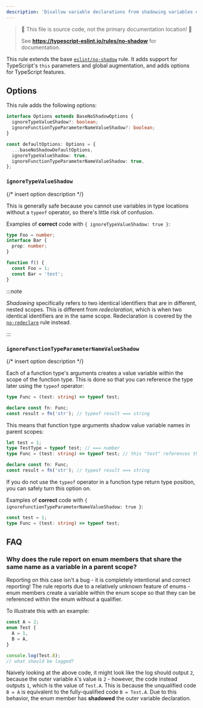 ```yaml
---
description: 'Disallow variable declarations from shadowing variables declared in the outer scope.'
---
```



> 🛑 This file is source code, not the primary documentation location! 🛑
>
> See **https://typescript-eslint.io/rules/no-shadow** for documentation.

This rule extends the base [`eslint/no-shadow`](https://eslint.org/docs/rules/no-shadow) rule.
It adds support for TypeScript's `this` parameters and global augmentation, and adds options for TypeScript features.

## Options

This rule adds the following options:

```ts
interface Options extends BaseNoShadowOptions {
  ignoreTypeValueShadow?: boolean;
  ignoreFunctionTypeParameterNameValueShadow?: boolean;
}

const defaultOptions: Options = {
  ...baseNoShadowDefaultOptions,
  ignoreTypeValueShadow: true,
  ignoreFunctionTypeParameterNameValueShadow: true,
};
```

### `ignoreTypeValueShadow`

{/* insert option description */}

This is generally safe because you cannot use variables in type locations without a `typeof` operator, so there's little risk of confusion.

Examples of **correct** code with `{ ignoreTypeValueShadow: true }`:

```ts option='{ "ignoreTypeValueShadow": true }' showPlaygroundButton
type Foo = number;
interface Bar {
  prop: number;
}

function f() {
  const Foo = 1;
  const Bar = 'test';
}
```

:::note

_Shadowing_ specifically refers to two identical identifiers that are in different, nested scopes. This is different from _redeclaration_, which is when two identical identifiers are in the same scope. Redeclaration is covered by the [`no-redeclare`](./no-redeclare.mdx) rule instead.

:::

### `ignoreFunctionTypeParameterNameValueShadow`

{/* insert option description */}

Each of a function type's arguments creates a value variable within the scope of the function type. This is done so that you can reference the type later using the `typeof` operator:

```ts
type Func = (test: string) => typeof test;

declare const fn: Func;
const result = fn('str'); // typeof result === string
```

This means that function type arguments shadow value variable names in parent scopes:

```ts
let test = 1;
type TestType = typeof test; // === number
type Func = (test: string) => typeof test; // this "test" references the argument, not the variable

declare const fn: Func;
const result = fn('str'); // typeof result === string
```

If you do not use the `typeof` operator in a function type return type position, you can safely turn this option on.

Examples of **correct** code with `{ ignoreFunctionTypeParameterNameValueShadow: true }`:

```ts option='{ "ignoreFunctionTypeParameterNameValueShadow": true }' showPlaygroundButton
const test = 1;
type Func = (test: string) => typeof test;
```

## FAQ

### Why does the rule report on enum members that share the same name as a variable in a parent scope?

Reporting on this case isn't a bug - it is completely intentional and correct reporting! The rule reports due to a relatively unknown feature of enums - enum members create a variable within the enum scope so that they can be referenced within the enum without a qualifier.

To illustrate this with an example:

```ts
const A = 2;
enum Test {
  A = 1,
  B = A,
}

console.log(Test.B);
// what should be logged?
```

Naively looking at the above code, it might look like the log should output `2`, because the outer variable `A`'s value is `2` - however, the code instead outputs `1`, which is the value of `Test.A`. This is because the unqualified code `B = A` is equivalent to the fully-qualified code `B = Test.A`. Due to this behavior, the enum member has **shadowed** the outer variable declaration.
